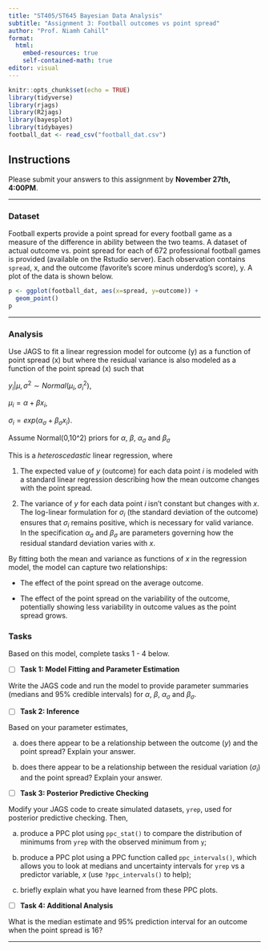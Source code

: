```yaml
---
title: "ST405/ST645 Bayesian Data Analysis"
subtitle: "Assignment 3: Football outcomes vs point spread"
author: "Prof. Niamh Cahill"
format: 
  html:
    embed-resources: true
    self-contained-math: true
editor: visual
---
```


```r
knitr::opts_chunk$set(echo = TRUE)
library(tidyverse)
library(rjags)
library(R2jags)
library(bayesplot)
library(tidybayes)
football_dat <- read_csv("football_dat.csv")


```

## Instructions

Please submit your answers to this assignment by **November 27th, 4:00PM**.

------------------------------------------------------------------------

### Dataset

Football experts provide a point spread for every football game as a measure of the difference in ability between the two teams. A dataset of actual outcome vs. point spread for each of 672 professional football games is provided (available on the Rstudio server). Each observation contains `spread`, x, and the outcome (favorite’s score minus underdog’s score), y. A plot of the data is shown below.

```r
p <- ggplot(football_dat, aes(x=spread, y=outcome)) +
  geom_point()
p
```

------------------------------------------------------------------------

### Analysis

Use JAGS to fit a linear regression model for outcome (y) as a function of point spread (x) but where the residual variance is also modeled as a function of the point spread (x) such that

$y_i|\mu,\sigma^2 \sim Normal(\mu_i, \sigma_i^2)$,

$\mu_i = \alpha + \beta x_i$,

$\sigma_i = exp(\alpha_{\sigma} + \beta_{\sigma} x_i)$.

Assume Normal(0,10\^2) priors for $\alpha$, $\beta$, $\alpha_{\sigma}$ and $\beta_{\sigma}$

This is a *heteroscedastic* linear regression, where

1.  The expected value of $y$ (outcome) for each data point $i$ is modeled with a standard linear regression describing how the mean outcome changes with the point spread.

2.  The variance of $y$ for each data point $i$ isn’t constant but changes with $x$. The log-linear formulation for $\sigma_i$ (the standard deviation of the outcome) ensures that $\sigma_i$ remains positive, which is necessary for valid variance. In the specification $\alpha_{\sigma}$ and $\beta_{\sigma}$ are parameters governing how the residual standard deviation varies with $x$.

By fitting both the mean and variance as functions of $x$ in the regression model, the model can capture two relationships:

-   The effect of the point spread on the average outcome.

-   The effect of the point spread on the variability of the outcome, potentially showing less variability in outcome values as the point spread grows.

### Tasks

Based on this model, complete tasks 1 - 4 below.

-   [ ] **Task 1: Model Fitting and Parameter Estimation**

Write the JAGS code and run the model to provide parameter summaries (medians and 95% credible intervals) for $\alpha$, $\beta$, $\alpha_{\sigma}$ and $\beta_{\sigma}$.

-   [ ] **Task 2: Inference**

Based on your parameter estimates,

a.  does there appear to be a relationship between the outcome ($y$) and the point spread? Explain your answer.

b.  does there appear to be a relationship between the residual variation ($\sigma_i$) and the point spread? Explain your answer.

-   [ ] **Task 3: Posterior Predictive Checking**

Modify your JAGS code to create simulated datasets, `yrep`, used for posterior predictive checking. Then,

a.  produce a PPC plot using `ppc_stat()` to compare the distribution of minimums from `yrep` with the observed minimum from `y`;

b.  produce a PPC plot using a PPC function called `ppc_intervals()`, which allows you to look at medians and uncertainty intervals for `yrep` vs a predictor variable, $x$ (use `?ppc_intervals()` to help);

c.  briefly explain what you have learned from these PPC plots.

-   [ ] **Task 4: Additional Analysis**

What is the median estimate and 95% prediction interval for an outcome when the point spread is 16?

------------------------------------------------------------------------
